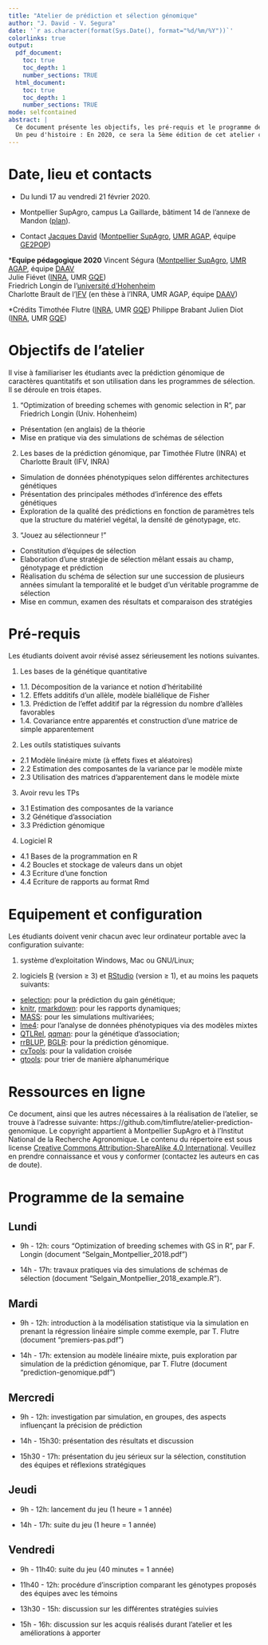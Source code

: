 ```yaml
---
title: "Atelier de prédiction et sélection génomique"
author: "J. David - V. Segura"
date: '`r as.character(format(Sys.Date(), format="%d/%m/%Y"))`'
colorlinks: true
output:
  pdf_document:
    toc: true
    toc_depth: 1
    number_sections: TRUE
  html_document:
    toc: true
    toc_depth: 1
    number_sections: TRUE
mode: selfcontained
abstract: |
  Ce document présente les objectifs, les pré-requis et le programme de l'atelier de prédiction et sélection génomique. Cet atelier est destiné aux étudiants en spécialisation APIMET et SEPMET de Montpellier SupAgro et PIST d'AgroParisTech.
  Un peu d'histoire : En 2020, ce sera la 5ème édition de cet atelier construit au départ par Timothée Flûtre, Jacques David, Friedrich Longin et Philippe Brabant, fortement amélioré par Julien Diot pour le jeu sérieux. Il a été encadré par Charlotte Brault,étudiante en thèse et Julie Fiévet. Cette année, Vincent Ségura rejoint l'équipe.
---
```



# Date, lieu et contacts

* Du lundi 17 au vendredi 21 février 2020.

* Montpellier SupAgro, campus La Gaillarde, bâtiment 14 de l'annexe de Mandon ([plan](https://www.montpellier-supagro.fr/plan-acces)).

* Contact
[Jacques David](mailto:jacques.david@supagro.fr) ([Montpellier SupAgro](http://www.supagro.fr/), [UMR AGAP](http://umr-agap.cirad.fr/), équipe [GE2POP](http://umr-agap.cirad.fr/equipes-scientifiques/genomique-evolutive-et-gestion-des-populations/contexte))
  
***Equipe pédagogique 2020**
Vincent Ségura ([Montpellier SupAgro](http://www.supagro.fr/), [UMR AGAP](http://umr-agap.cirad.fr/), équipe [DAAV](https://umr-agap.cirad.fr/recherche/equipes-scientifiques2/diversite-et-amelioration-de-la-vigne/contexte-et-objectifs)  
Julie Fiévet ([INRA](http://www.inra.fr/), UMR [GQE](http://moulon.inra.fr/))  
Friedrich Longin de l'[université d'Hohenheim](https://lsa-weizen.uni-hohenheim.de/)   
Charlotte Brault de l'[IFV](http://www.vignevin.com/) (en thèse à l'INRA, UMR AGAP, équipe [DAAV](https://umr-agap.cirad.fr/equipes-scientifiques/diversite-adaptation-et-amelioration-de-la-vigne/contexte-et-objectifs))

*Crédits
Timothée Flutre ([INRA](http://www.inra.fr/), UMR [GQE](http://moulon.inra.fr/))
Philippe Brabant
Julien Diot ([INRA](http://www.inra.fr/), UMR [GQE](http://moulon.inra.fr/))


# Objectifs de l'atelier

Il vise à familiariser les étudiants avec la prédiction génomique de caractères quantitatifs et son utilisation dans les programmes de sélection.
Il se déroule en trois étapes. 

1. "Optimization of breeding schemes with genomic selection in R", par Friedrich Longin (Univ. Hohenheim) 
+ Présentation (en anglais) de la théorie
+ Mise en pratique via des simulations de schémas de sélection

2. Les bases de la prédiction génomique, par Timothée Flutre (INRA) et Charlotte Brault (IFV, INRA)
+ Simulation de données phénotypiques selon différentes architectures génétiques
+ Présentation des principales méthodes d'inférence des effets génétiques
+ Exploration de la qualité des prédictions en fonction de paramètres tels que la structure du matériel végétal, la densité de génotypage, etc.

3. "Jouez au sélectionneur !"
+ Constitution d'équipes de sélection 
+ Elaboration d'une stratégie de sélection mêlant essais au champ, génotypage et prédiction
+ Réalisation du schéma de sélection sur une succession de plusieurs années simulant la temporalité et le budget d'un véritable programme de sélection
+ Mise en commun, examen des résultats et comparaison des stratégies


# Pré-requis

Les étudiants doivent avoir révisé assez sérieusement les notions suivantes.

1. Les bases de la génétique quantitative
+ 1.1. Décomposition de la variance et notion d'héritabilité
+ 1.2. Effets additifs d'un allèle, modèle biallélique de Fisher
+ 1.3. Prédiction de l'effet additif par la régression du nombre d'allèles favorables
+ 1.4. Covariance entre apparentés et construction d'une matrice de simple apparentement

2. Les outils statistiques suivants
+ 2.1 Modèle linéaire mixte (à effets fixes et aléatoires)
+ 2.2 Estimation des composantes de la variance par le modèle mixte
+ 2.3 Utilisation des matrices d'apparentement dans le modèle mixte

3. Avoir revu les TPs
+ 3.1 Estimation des composantes de la variance
+ 3.2 Génétique d'association
+ 3.3 Prédiction génomique

4. Logiciel R
+ 4.1 Bases de la programmation en R
+ 4.2 Boucles et stockage de valeurs dans un objet
+ 4.3 Ecriture d'une fonction
+ 4.4 Ecriture de rapports au format Rmd


# Equipement et configuration

Les étudiants doivent venir chacun avec leur ordinateur portable avec la configuration suivante:

1. système d'exploitation Windows, Mac ou GNU/Linux;

2. logiciels [R](https://www.r-project.org/) (version $\geq$ 3) et [RStudio](https://www.rstudio.com/products/rstudio/) (version $\geq$ 1), et au moins les paquets suivants:
+ [selection](https://cran.r-project.org/package=selectiongain): pour la prédiction du gain génétique;
+ [knitr](https://cran.r-project.org/package=knitr/), [rmarkdown](https://cran.r-project.org/package=rmarkdown/): pour les rapports dynamiques;
+ [MASS](https://cran.r-project.org/package=MASS/): pour les simulations multivariées;
+ [lme4](https://cran.r-project.org/package=lme4/): pour l'analyse de données phénotypiques via des modèles mixtes
+ [QTLRel](https://cran.r-project.org/package=QTLRel/), [qqman](https://cran.r-project.org/package=qqman/): pour la génétique d'association;
+ [rrBLUP](https://cran.r-project.org/package=rrBLUP/), [BGLR](https://cran.r-project.org/package=BGLR/): pour la prédiction génomique.
+ [cvTools](https://cran.r-project.org/package=cvTools): pour la validation croisée
+ [gtools](https://cran.r-project.org/package=gtools): pour trier de manière alphanumérique


# Ressources en ligne

Ce document, ainsi que les autres nécessaires à la réalisation de l'atelier, se trouve à l'adresse suivante: https://github.com/timflutre/atelier-prediction-genomique.
Le copyright appartient à Montpellier SupAgro et à l'Institut National de la Recherche Agronomique.
Le contenu du répertoire est sous license [Creative Commons Attribution-ShareAlike 4.0 International](http://creativecommons.org/licenses/by-sa/4.0/).
Veuillez en prendre connaissance et vous y conformer (contactez les auteurs en cas de doute).


# Programme de la semaine

## Lundi

* 9h - 12h: cours "Optimization of breeding schemes with GS in R", par F. Longin (document "Selgain_Montpellier_2018.pdf")

* 14h - 17h: travaux pratiques via des simulations de schémas de sélection (document "Selgain_Montpellier_2018_example.R").

## Mardi

* 9h - 12h: introduction à la modélisation statistique via la simulation en prenant la régression linéaire simple comme exemple, par T. Flutre (document "premiers-pas.pdf")

* 14h - 17h: extension au modèle linéaire mixte, puis exploration par simulation de la prédiction génomique, par T. Flutre (document "prediction-genomique.pdf")

## Mercredi

* 9h - 12h: investigation par simulation, en groupes, des aspects influençant la précision de prédiction

* 14h - 15h30: présentation des résultats et discussion

* 15h30 - 17h: présentation du jeu sérieux sur la sélection, constitution des équipes et réflexions stratégiques

## Jeudi

* 9h - 12h: lancement du jeu (1 heure = 1 année)

* 14h - 17h: suite du jeu (1 heure = 1 année)

## Vendredi

* 9h - 11h40: suite du jeu (40 minutes = 1 année)

* 11h40 - 12h: procédure d'inscription comparant les génotypes proposés des équipes avec les témoins

* 13h30 - 15h: discussion sur les différentes stratégies suivies

* 15h - 16h: discussion sur les acquis réalisés durant l'atelier et les améliorations à apporter